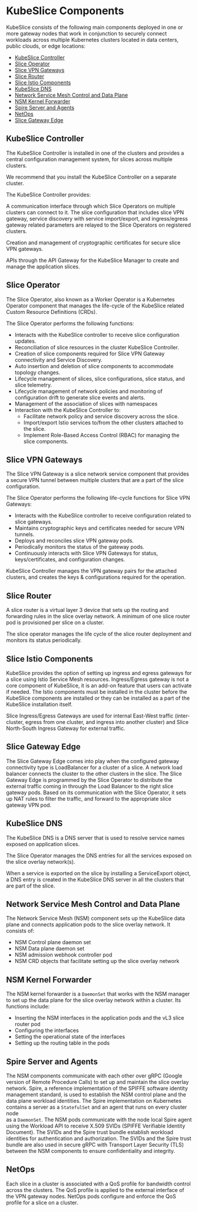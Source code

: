 # KubeSlice Components
KubeSlice consists of the following main components deployed in one 
or more gateway nodes that work in conjunction to securely connect 
workloads across multiple Kubernetes clusters located in data centers, 
public clouds, or edge locations:

* [KubeSlice Controller](#kubeslice-controller)
* [Slice Operator](#slice-operator)
* [Slice VPN Gateways](#slice-vpn-gateways)
* [Slice Router](#slice-router)
* [Slice Istio Components](#slice-istio-components)
* [KubeSlice DNS](#kubeslice-dns)
* [Network Service Mesh Control and Data Plane](#network-service-mesh-control-and-data-plane)
* [NSM Kernel Forwarder](#nsm-kernel-forwarder)
* [Spire Server and Agents](#spire-server-and-agents)
* [NetOps](#netops)
* [Slice Gateway Edge](#slice-gateway-edge)


## KubeSlice Controller
The KubeSlice Controller is installed in one of the clusters and 
provides a central configuration management system, for slices across multiple clusters. 

We recommend that you install the KubeSlice Controller on a separate cluster.

The KubeSlice Controller provides:

A communication interface through which Slice Operators on multiple clusters can connect to 
it. The slice configuration that includes slice VPN gateway, service discovery with service 
import/export, and ingress/egress gateway related parameters are relayed to the Slice 
Operators on registered clusters.

Creation and management of cryptographic certificates for secure slice VPN gateways.

APIs through the API Gateway for the KubeSlice Manager to create and manage the application slices. 

## Slice Operator
The Slice Operator, also known as a Worker Operator is a Kubernetes Operator component 
that manages the life-cycle of the KubeSlice related Custom Resource Definitions (CRDs).

The Slice Operator performs the following functions:

- Interacts with the KubeSlice controller to receive slice configuration updates.
- Reconciliation of slice resources in the cluster KubeSlice Controller.
- Creation of slice components required for Slice VPN Gateway connectivity and Service Discovery.
- Auto insertion and deletion of slice components to accommodate topology changes.
- Lifecycle management of slices, slice configurations, slice status, and slice telemetry.
- Lifecycle management of network policies and monitoring of configuration drift to generate slice events and alerts.
- Management of the association of slices with namespaces
- Interaction with the KubeSlice Controller to:
  - Facilitate network policy and service discovery across the slice.
  - Import/export Istio services to/from the other clusters attached to the slice.
  - Implement Role-Based Access Control (RBAC) for managing the slice components.

## Slice VPN Gateways
The Slice VPN Gateway is a slice network service component that provides a secure VPN 
tunnel between multiple clusters that are a part of the slice configuration.

The Slice Operator performs the following life-cycle functions for Slice VPN Gateways:

- Interacts with the KubeSlice controller to receive configuration related to slice gateways.
- Maintains cryptographic keys and certificates needed for secure VPN tunnels.
- Deploys and reconciles slice VPN gateway pods.
- Periodically monitors the status of the gateway pods.
- Continuously interacts with Slice VPN Gateways for status, keys/certificates, and configuration changes.

KubeSlice Controller manages the VPN gateway pairs for the attached clusters, and creates the 
keys & configurations required for the operation. 

## Slice Router
A slice router is a virtual layer 3 device that sets up the routing and forwarding rules 
in the slice overlay network. A minimum of one slice router pod is provisioned per slice 
on a cluster.

The slice operator manages the life cycle of the slice router deployment and monitors its 
status periodically.

## Slice Istio Components
KubeSlice provides the option of setting up ingress and egress gateways for a slice using 
Istio Service Mesh resources. Ingress/Egress gateway is not a core component of KubeSlice, 
it is an add-on feature that users can activate if needed. The Istio components must be 
installed in the cluster before the KubeSlice components are installed or they can be 
installed as a part of the KubeSlice installation itself.

Slice Ingress/Egress Gateways are used for internal East-West traffic (inter-cluster, egress from one cluster, and ingress into another cluster) and Slice North-South Ingress Gateway for external traffic. 

## Slice Gateway Edge
The Slice Gateway Edge comes into play when the configured gateway connectivity type is LoadBalancer for a cluster of a slice. A network load 
balancer connects the cluster to the other clusters in the slice. The Slice Gateway Edge is programmed by the Slice Operator to distribute the 
external traffic coming in through the Load Balancer to the right slice gateway pods. Based on its communication with the Slice Operator, it 
sets up NAT rules to filter the traffic, and forward to the appropriate slice gateway VPN pod.


## KubeSlice DNS
The KubeSlice DNS is a DNS server that is used to resolve service names exposed on application slices.

The Slice Operator manages the DNS entries for all the services exposed on the slice overlay network(s).

When a service is exported on the slice by installing a ServiceExport object, a DNS entry 
is created in the KubeSlice DNS server in all the clusters that are part of the slice.

## Network Service Mesh Control and Data Plane
The Network Service Mesh (NSM) component sets up the KubeSlice data plane and connects application pods to the 
slice overlay network. It consists of:

- NSM Control plane daemon set
- NSM Data plane daemon set
- NSM admission webhook controller pod
- NSM CRD objects that facilitate setting up the slice overlay network

## NSM Kernel Forwarder
The NSM kernel forwarder is a `DaemonSet` that works with the NSM manager to set up 
the data plane for the slice overlay network within a cluster. Its functions include: 
* Inserting the NSM interfaces in the application pods and the vL3 slice router pod
* Configuring the interfaces 
* Setting the operational state of the interfaces 
* Setting up the routing table in the pods

## Spire Server and Agents
The NSM components communicate with each other over gRPC (Google version of Remote Procedure Calls) 
to set up and maintain the slice overlay network. Spire, a reference implementation of the SPIFFE 
software identity management standard, is used to establish the NSM control plane and 
the data plane workload identities. The Spire implementation on Kubernetes contains a 
server as a `StatefulSet` and an agent that runs on every cluster node  
as a `DaemonSet`. The NSM pods communicate with the node local Spire agent using the 
Workload API to receive X.509 SVIDs (SPIFFE Verifiable Identity Document). The SVIDs 
and the Spire trust bundle establish workload identities for authentication 
and authorization. The SVIDs and the Spire trust bundle are also used in secure gRPC 
with Transport Layer Security (TLS) between the NSM components to ensure confidentiality and integrity.

## NetOps
Each slice in a cluster is associated with a QoS profile for bandwidth control across the 
clusters. The QoS profile is applied to the external interface of the VPN gateway nodes. 
NetOps pods configure and enforce the QoS profile for a slice on a cluster. 
